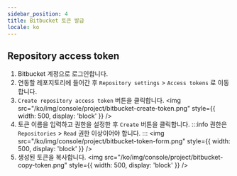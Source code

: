 ```yaml
---
sidebar_position: 4
title: Bitbucket 토큰 발급
locale: ko
---
```


## Repository access token

1. Bitbucket 계정으로 로그인합니다.
2. 연동할 레포지토리에 들어간 후 `Repository settings` > `Access tokens` 로 이동합니다.
3. `Create repository access token` 버튼을 클릭합니다.
   <img
     src="/ko/img/console/project/bitbucket-create-token.png"
     style={{ width: 500, display: 'block' }}
   />
4. 토큰 이름을 입력하고 권한을 설정한 후 `Create` 버튼을 클릭합니다.
   :::info
   권한은 `Repositories` > `Read` 권한 이상이어야 합니다.
   :::
   <img
     src="/ko/img/console/project/bitbucket-token-form.png"
     style={{ width: 500, display: 'block' }}
   />
5. 생성된 토큰을 복사합니다.
   <img
     src="/ko/img/console/project/bitbucket-copy-token.png"
     style={{ width: 500, display: 'block' }}
   />
